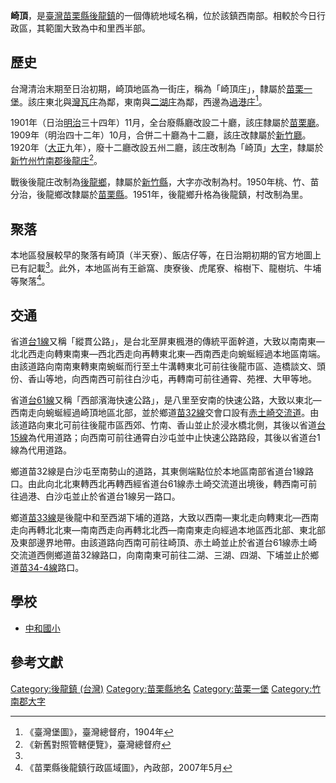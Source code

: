 {{noteTA　
|1 = zh-cn:庄; zh-hk:庄; zh-tw:庄;
}}
'''崎頂'''，是[[臺灣|臺灣]][[苗栗縣|苗栗縣]][[後龍鎮_(台灣)|後龍鎮]]的一個傳統地域名稱，位於該鎮西南部。相較於今日行政區，其範圍大致為中和里西半部。

==歷史==
台灣清治末期至日治初期，崎頂地區為一街庄，稱為「崎頂庄」，隸屬於[[苗栗一堡|苗栗一堡]]。該庄東北與[[灣瓦庄|灣瓦庄]]為鄰，東南與[[二湖庄|二湖庄]]為鄰，西邊為[[過港_(苗栗縣)|過港庄]]<ref name="臺灣堡圖">《臺灣堡圖》，臺灣總督府，1904年</ref>。

1901年（日治[[明治|明治]]三十四年）11月，全台廢縣廳改設二十廳，該庄隸屬於[[苗栗廳|苗栗廳]]。1909年（明治四十二年）10月，合併二十廳為十二廳，該庄改隸屬於[[新竹廳|新竹廳]]。1920年（[[大正|大正]]九年），廢十二廳改設五州二廳，該庄改制為「崎頂」[[大字|大字]]，隸屬於[[新竹州|新竹州]][[竹南郡|竹南郡]][[後龍庄|後龍庄]]<ref>《新舊對照管轄便覽》，臺灣總督府</ref>。

戰後後龍庄改制為[[後龍鄉|後龍鄉]]，隸屬於[[新竹縣|新竹縣]]，大字亦改制為村。1950年桃、竹、苗分治，後龍鄉改隸屬於[[苗栗縣|苗栗縣]]。1951年，後龍鄉升格為後龍鎮，村改制為里。

==聚落==
本地區發展較早的聚落有崎頂（半天寮）、飯店仔等，在日治期初期的官方地圖上已有記載<ref name="臺灣堡圖"/>。此外，本地區尚有王爺窩、庚寮後、虎尾寮、榕樹下、龍樹坑、牛埔等聚落<ref>《苗栗縣後龍鎮行政區域圖》，內政部，2007年5月</ref>。

==交通==
省道[[台1線|台1線]]又稱「縱貫公路」，是台北至屏東楓港的傳統平面幹道，大致以南南東—北北西走向轉東南東—西北西走向再轉東北東—西南西走向蜿蜒經過本地區南端。由該道路向南南東轉東南蜿蜒而行至土牛溝轉東北可前往後龍市區、造橋談文、頭份、香山等地，向西南西可前往白沙屯，再轉南可前往通霄、苑裡、大甲等地。

省道[[台61線|台61線]]又稱「西部濱海快速公路」，是八里至安南的快速公路，大致以東北—西南走向蜿蜒經過崎頂地區北部，並於鄉道[[苗32線|苗32線]]交會口設有[[赤土崎交流道|赤土崎交流道]]。由該道路向東北可前往後龍市區西郊、竹南、香山並止於浸水橋北側，其後以省道[[台15線|台15線]]為代用道路；向西南可前往通霄白沙屯並中止快速公路路段，其後以省道台1線為代用道路。

鄉道苗32線是白沙屯至南勢山的道路，其東側端點位於本地區南部省道台1線路口。由此向北北東轉西北再轉西經省道台61線赤土崎交流道出境後，轉西南可前往過港、白沙屯並止於省道台1線另一路口。

鄉道[[苗33線|苗33線]]是後龍中和至西湖下埔的道路，大致以西南—東北走向轉東北—西南走向再轉北北東—南南西走向再轉北北西—南南東走向經過本地區西北部、東北部及東部邊界地帶。由該道路向西南可前往崎頂、赤土崎並止於省道台61線赤土崎交流道西側鄉道苗32線路口，向南南東可前往二湖、三湖、四湖、下埔並止於鄉道[[苗34-4線|苗34-4線]]路口。

==學校==
*[[苗栗縣後龍鎮中和國民小學|中和國小]]

==參考文獻==
{{reflist}}

{{竹南郡}}

[[Category:後龍鎮_(台灣)|Category:後龍鎮 (台灣)]]
[[Category:苗栗縣地名|Category:苗栗縣地名]]
[[Category:苗栗一堡|Category:苗栗一堡]]
[[Category:竹南郡大字|Category:竹南郡大字]]